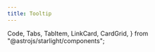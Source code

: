 ```yaml
---
title: Tooltip
---
```


  Code,
  Tabs,
  TabItem,
  LinkCard,
  CardGrid,
} from "@astrojs/starlight/components";

<CardGrid>
  <LinkCard
    title="API Reference"
    href="https://github.com/ocavue/aria-ui/blob/master/packages/tooltip/README.md"
  />
</CardGrid>

<Tabs>
  <TabItem label="Preview">
    <Preview />
  </TabItem>
  <TabItem label="Code">
    <Code code={PreviewTs} lang="ts" />
    <Code code={PreviewCss} lang="css" />
  </TabItem>
</Tabs>

